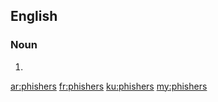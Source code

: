 ==English==

===Noun===
{{head|en|plural}}

# {{plural of|phisher|lang=en}}

[[ar:phishers]]
[[fr:phishers]]
[[ku:phishers]]
[[my:phishers]]